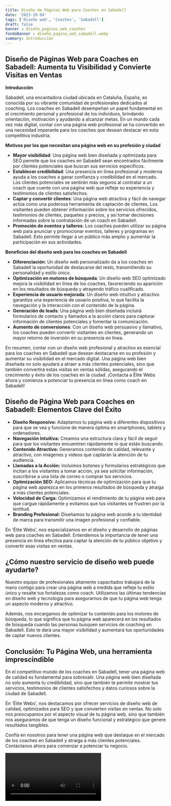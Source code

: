 ```yaml
---
title: Diseño de Páginas Web para Coaches en Sabadell
date: '2023-10-04'
tags: ['Diseño web', 'Coaches', 'Sabadell']
draft: false
banner : diseño_paginas_web_coaches
fondoBanner : diseño_pagina_web_sabadell.webp
summary: Introducción
---
```


## Diseño de Páginas Web para Coaches en Sabadell: Aumenta tu Visibilidad y Convierte Visitas en Ventas

**Introducción**

Sabadell, una encantadora ciudad ubicada en Cataluña, España, es conocida por su vibrante comunidad de profesionales dedicados al coaching. Los coaches en Sabadell desempeñan un papel fundamental en el crecimiento personal y profesional de los individuos, brindando orientación, motivación y ayudando a alcanzar metas. En un mundo cada vez más digital, contar con una página web profesional se ha convertido en una necesidad imperante para los coaches que desean destacar en esta competitiva industria.

**Motivos por los que necesitan una página web en su profesión y ciudad** 

  - **Mayor visibilidad**: Una página web bien diseñada y optimizada para SEO permite que los coaches en Sabadell sean encontrados fácilmente por clientes potenciales que buscan sus servicios específicos.
  - **Establecer credibilidad**: Una presencia en línea profesional y moderna ayuda a los coaches a ganar confianza y credibilidad en el mercado. Los clientes potenciales se sentirán más seguros al contratar a un coach que cuente con una página web que refleje su experiencia y testimonios de clientes satisfechos.
  - **Captar y convertir clientes**: Una página web atractiva y fácil de navegar actúa como una poderosa herramienta de captación de clientes. Los visitantes pueden obtener información sobre los servicios ofrecidos, testimonios de clientes, paquetes y precios, y así tomar decisiones informadas sobre la contratación de un coach en Sabadell.
  - **Promoción de eventos y talleres**: Los coaches pueden utilizar su página web para anunciar y promocionar eventos, talleres y programas en Sabadell. Esto permite llegar a un público más amplio y aumentar la participación en sus actividades.

**Beneficios del diseño web para los coaches en Sabadell** 

  - **Diferenciación**: Un diseño web personalizado da a los coaches en Sabadell la oportunidad de destacarse del resto, transmitiendo su personalidad y estilo único.
  - **Optimización en motores de búsqueda**: Un diseño web SEO optimizado mejora la visibilidad en línea de los coaches, favoreciendo su aparición en los resultados de búsqueda y atrayendo tráfico cualificado.
  - **Experiencia de usuario mejorada**: Un diseño web intuitivo y atractivo garantiza una experiencia de usuario positiva, lo que facilita la navegación y la interacción con el contenido de la página.
  - **Generación de leads**: Una página web bien diseñada incluirá formularios de contacto y llamados a la acción claros para capturar información de clientes potenciales y fomentar la comunicación.
  - **Aumento de conversiones**: Con un diseño web persuasivo y llamativo, los coaches pueden convertir visitantes en clientes, generando un mayor retorno de inversión en su presencia en línea.

En resumen, contar con un diseño web profesional y atractivo es esencial para los coaches en Sabadell que desean destacarse en su profesión y aumentar su visibilidad en el mercado digital. Una página web bien diseñada no solo ayudará a atraer a más clientes potenciales, sino que también convertirá estas visitas en ventas sólidas, asegurando el crecimiento y éxito de los coaches en la ciudad. ¡Contacta a Élite Webs ahora y comienza a potenciar tu presencia en línea como coach en Sabadell!

<GifSeo />

<Cta />

## Diseño de Página Web para Coaches en Sabadell: Elementos Clave del Éxito

- **Diseño Responsivo:** Adaptamos tu página web a diferentes dispositivos para que se vea y funcione de manera óptima en smartphones, tablets y ordenadores.
- **Navegación Intuitiva:** Creamos una estructura clara y fácil de seguir para que los visitantes encuentren rápidamente lo que están buscando.
- **Contenido Atractivo:** Generamos contenido de calidad, relevante y atractivo, con imágenes y videos que captarán la atención de tu audiencia.
- **Llamadas a la Acción:** Incluimos botones y formularios estratégicos que incitan a los visitantes a tomar acción, ya sea solicitar información, suscribirse a una lista de correo o comprar tus servicios.
- **Optimización SEO:** Aplicamos técnicas de optimización para que tu página web aparezca en los primeros resultados de búsqueda y atraiga a más clientes potenciales.
- **Velocidad de Carga:** Optimizamos el rendimiento de tu página web para que cargue rápidamente y evitamos que tus visitantes se frustren por la lentitud.
- **Branding Profesional:** Diseñamos tu página web acorde a tu identidad de marca para transmitir una imagen profesional y confiable.

En 'Élite Webs', nos especializamos en el diseño y desarrollo de páginas web para coaches en Sabadell. Entendemos la importancia de tener una presencia en línea efectiva para captar la atención de tu público objetivo y convertir esas visitas en ventas.

## ¿Cómo nuestro servicio de diseño web puede ayudarte?

Nuestro equipo de profesionales altamente capacitados trabajará de la mano contigo para crear una página web a medida que refleje tu estilo único y resalte tus fortalezas como coach. Utilizamos las últimas tendencias en diseño web y tecnología para asegurarnos de que tu página web tenga un aspecto moderno y atractivo.

Además, nos encargamos de optimizar tu contenido para los motores de búsqueda, lo que significa que tu página web aparecerá en los resultados de búsqueda cuando las personas busquen servicios de coaching en Sabadell. Esto te dará una mayor visibilidad y aumentará tus oportunidades de captar nuevos clientes.

## Conclusión: Tu Página Web, una herramienta imprescindible

En el competitivo mundo de los coaches en Sabadell, tener una página web de calidad es fundamental para sobresalir. Una página web bien diseñada no solo aumenta tu credibilidad, sino que también te permite mostrar tus servicios, testimonios de clientes satisfechos y datos curiosos sobre la ciudad de Sabadell.

En 'Élite Webs', nos destacamos por ofrecer servicios de diseño web de calidad, optimizados para SEO y que convierten visitas en ventas. No solo nos preocupamos por el aspecto visual de tu página web, sino que también nos aseguramos de que tenga un diseño funcional y estratégico que genere resultados tangibles.

Confía en nosotros para tener una página web que destaque en el mercado de los coaches en Sabadell y atraiga a más clientes potenciales. Contáctanos ahora para comenzar a potenciar tu negocio.

<Video />

<CtaBot job='Coaches' city='Sabadell'/>

<Gmaps query='Sabadell+españa+maps' />